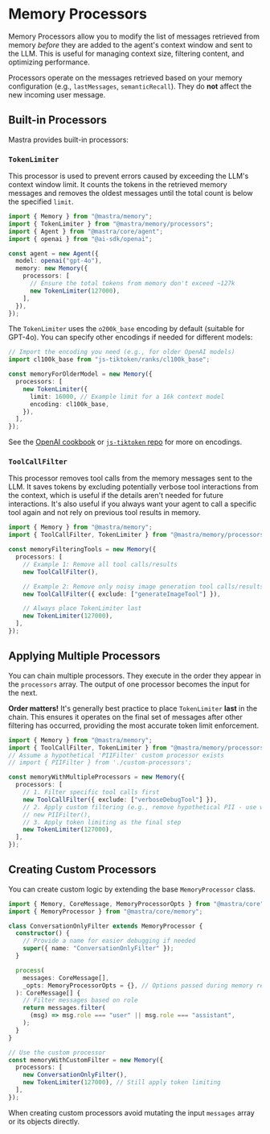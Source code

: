 # Memory Processors

Memory Processors allow you to modify the list of messages retrieved from memory _before_ they are added to the agent's context window and sent to the LLM. This is useful for managing context size, filtering content, and optimizing performance.

Processors operate on the messages retrieved based on your memory configuration (e.g., `lastMessages`, `semanticRecall`). They do **not** affect the new incoming user message.

## Built-in Processors

Mastra provides built-in processors:

### `TokenLimiter`

This processor is used to prevent errors caused by exceeding the LLM's context window limit. It counts the tokens in the retrieved memory messages and removes the oldest messages until the total count is below the specified `limit`.

```typescript copy showLineNumbers {9-12}
import { Memory } from "@mastra/memory";
import { TokenLimiter } from "@mastra/memory/processors";
import { Agent } from "@mastra/core/agent";
import { openai } from "@ai-sdk/openai";

const agent = new Agent({
  model: openai("gpt-4o"),
  memory: new Memory({
    processors: [
      // Ensure the total tokens from memory don't exceed ~127k
      new TokenLimiter(127000),
    ],
  }),
});
```

The `TokenLimiter` uses the `o200k_base` encoding by default (suitable for GPT-4o). You can specify other encodings if needed for different models:

```typescript copy showLineNumbers {6-9}
// Import the encoding you need (e.g., for older OpenAI models)
import cl100k_base from "js-tiktoken/ranks/cl100k_base";

const memoryForOlderModel = new Memory({
  processors: [
    new TokenLimiter({
      limit: 16000, // Example limit for a 16k context model
      encoding: cl100k_base,
    }),
  ],
});
```

See the [OpenAI cookbook](https://cookbook.openai.com/examples/how_to_count_tokens_with_tiktoken#encodings) or [`js-tiktoken` repo](https://github.com/dqbd/tiktoken) for more on encodings.

### `ToolCallFilter`

This processor removes tool calls from the memory messages sent to the LLM. It saves tokens by excluding potentially verbose tool interactions from the context, which is useful if the details aren't needed for future interactions. It's also useful if you always want your agent to call a specific tool again and not rely on previous tool results in memory.

```typescript copy showLineNumbers {5-14}
import { Memory } from "@mastra/memory";
import { ToolCallFilter, TokenLimiter } from "@mastra/memory/processors";

const memoryFilteringTools = new Memory({
  processors: [
    // Example 1: Remove all tool calls/results
    new ToolCallFilter(),

    // Example 2: Remove only noisy image generation tool calls/results
    new ToolCallFilter({ exclude: ["generateImageTool"] }),

    // Always place TokenLimiter last
    new TokenLimiter(127000),
  ],
});
```

## Applying Multiple Processors

You can chain multiple processors. They execute in the order they appear in the `processors` array. The output of one processor becomes the input for the next.

**Order matters!** It's generally best practice to place `TokenLimiter` **last** in the chain. This ensures it operates on the final set of messages after other filtering has occurred, providing the most accurate token limit enforcement.

```typescript copy showLineNumbers {7-14}
import { Memory } from "@mastra/memory";
import { ToolCallFilter, TokenLimiter } from "@mastra/memory/processors";
// Assume a hypothetical 'PIIFilter' custom processor exists
// import { PIIFilter } from './custom-processors';

const memoryWithMultipleProcessors = new Memory({
  processors: [
    // 1. Filter specific tool calls first
    new ToolCallFilter({ exclude: ["verboseDebugTool"] }),
    // 2. Apply custom filtering (e.g., remove hypothetical PII - use with caution)
    // new PIIFilter(),
    // 3. Apply token limiting as the final step
    new TokenLimiter(127000),
  ],
});
```

## Creating Custom Processors

You can create custom logic by extending the base `MemoryProcessor` class.

```typescript copy showLineNumbers {4-19,23-26}
import { Memory, CoreMessage, MemoryProcessorOpts } from "@mastra/core";
import { MemoryProcessor } from "@mastra/core/memory";

class ConversationOnlyFilter extends MemoryProcessor {
  constructor() {
    // Provide a name for easier debugging if needed
    super({ name: "ConversationOnlyFilter" });
  }

  process(
    messages: CoreMessage[],
    _opts: MemoryProcessorOpts = {}, // Options passed during memory retrieval, rarely needed here
  ): CoreMessage[] {
    // Filter messages based on role
    return messages.filter(
      (msg) => msg.role === "user" || msg.role === "assistant",
    );
  }
}

// Use the custom processor
const memoryWithCustomFilter = new Memory({
  processors: [
    new ConversationOnlyFilter(),
    new TokenLimiter(127000), // Still apply token limiting
  ],
});
```

When creating custom processors avoid mutating the input `messages` array or its objects directly.
